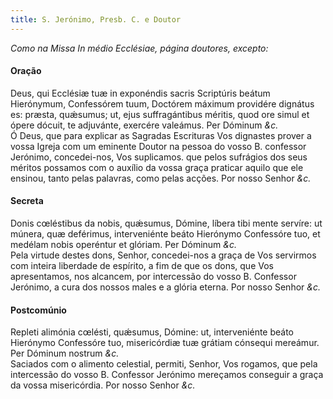 ```yaml
---
title: S. Jerónimo, Presb. C. e Doutor
---
```


<em>Como na Missa In médio Ecclésiae, página doutores, excepto:</em>

<h4 class="text-center">Oração</h4>
<div class="grid grid-cols-2 gap-5">
  <span class="text-justify">
    Deus, qui Ecclésiæ tuæ in exponéndis sacris Scriptúris beátum Hierónymum,
    Confessórem tuum, Doctórem máximum providére dignátus es: præsta, quǽsumus;
    ut, ejus suffragántibus méritis, quod ore simul et ópere dócuit, te
    adjuvánte, exercére valeámus. Per Dóminum <em>&c.</em>
  </div>
  <span class="text-justify">
    Ó Deus, que para explicar as Sagradas Escrituras Vos dignastes prover a
    vossa Igreja com um eminente Doutor na pessoa do vosso B. confessor
    Jerónimo, concedei-nos, Vos suplicamos. que pelos sufrágios dos seus méritos
    possamos com o auxílio da vossa graça praticar aquilo que ele ensinou, tanto
    pelas palavras, como pelas acções. Por nosso Senhor <em>&c.</em>
  </span>
</div>

<h4 class="text-center">Secreta</h4>
<div class="grid grid-cols-2 gap-5">
  <span class="text-justify">
    Donis cœléstibus da nobis, quǽsumus, Dómine, líbera tibi mente servíre: ut
    múnera, quæ deférimus, interveniénte beáto Hierónymo Confessóre tuo, et
    medélam nobis operéntur et glóriam. Per Dóminum <em>&c.</em>
  </div>
  <span class="text-justify">
    Pela virtude destes dons, Senhor, concedei-nos a graça de Vos servirmos com
    inteira liberdade de espírito, a fim de que os dons, que Vos apresentamos,
    nos alcancem, por intercessão do vosso B. Confessor Jerónimo, a cura dos
    nossos males e a glória eterna. Por nosso Senhor <em>&c.</em>
  </span>
</div>

<h4 class="text-center">Postcomúnio</h4>
<div class="grid grid-cols-2 gap-5">
  <span class="text-justify">
    Repleti alimónia cœlésti, quǽsumus, Dómine: ut, interveniénte beáto
    Hierónymo Confessóre tuo, misericórdiæ tuæ grátiam cónsequi mereámur. Per
    Dóminum nostrum <em>&c.</em>
  </div>
  <span class="text-justify">
    Saciados com o alimento celestial, permiti, Senhor, Vos rogamos, que pela
    intercessão do vosso B. Confessor Jerónimo mereçamos conseguir a graça da
    vossa misericórdia. Por nosso Senhor <em>&c.</em>
  </span>
</div>
